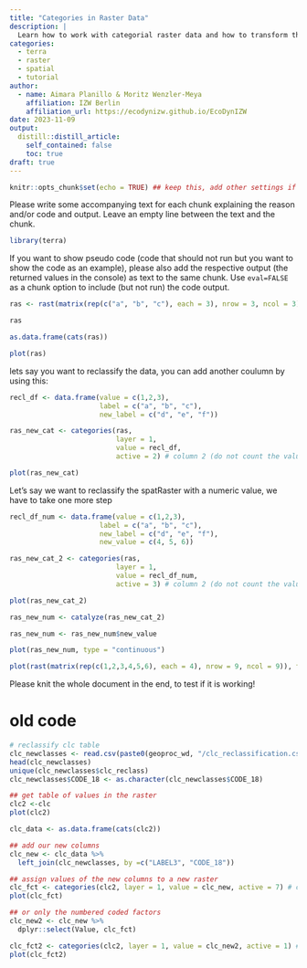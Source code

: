 ```yaml
---
title: "Categories in Raster Data"
description: |
  Learn how to work with categorial raster data and how to transform the rastervalues into a numerical values.   
categories:
  - terra
  - raster
  - spatial
  - tutorial
author:
  - name: Aimara Planillo & Moritz Wenzler-Meya
    affiliation: IZW Berlin
    affiliation_url: https://ecodynizw.github.io/EcoDynIZW
date: 2023-11-09
output:
  distill::distill_article:
    self_contained: false
    toc: true
draft: true
---
```


```r
knitr::opts_chunk$set(echo = TRUE) ## keep this, add other settings if needed
```

Please write some accompanying text for each chunk explaining the reason and/or code and output. Leave an empty line between the text and the chunk.

```r
library(terra)
```

If you want to show pseudo code (code that should not run but you want to show the code as an example), please also add the respective output (the returned values in the console) as text to the same chunk. Use `eval=FALSE` as a chunk option to include (but not run) the code output.

```r
ras <- rast(matrix(rep(c("a", "b", "c"), each = 3), nrow = 3, ncol = 3))

ras

as.data.frame(cats(ras))

plot(ras)
```

lets say you want to reclassify the data, you can add another coulumn by using this:

```r
recl_df <- data.frame(value = c(1,2,3),
                      label = c("a", "b", "c"),
                      new_label = c("d", "e", "f"))

ras_new_cat <- categories(ras, 
                          layer = 1, 
                          value = recl_df, 
                          active = 2) # column 2 (do not count the value column! It has to be numeric)

plot(ras_new_cat)
```

Let's say we want to reclassify the spatRaster with a numeric value, we have to take one more step 

```r
recl_df_num <- data.frame(value = c(1,2,3),
                      label = c("a", "b", "c"),
                      new_label = c("d", "e", "f"),
                      new_value = c(4, 5, 6))

ras_new_cat_2 <- categories(ras, 
                          layer = 1, 
                          value = recl_df_num, 
                          active = 3) # column 2 (do not count the value column! It has to be numeric)

plot(ras_new_cat_2)

ras_new_num <- catalyze(ras_new_cat_2)

ras_new_num <- ras_new_num$new_value

plot(ras_new_num, type = "continuous")

plot(rast(matrix(rep(c(1,2,3,4,5,6), each = 4), nrow = 9, ncol = 9)), type = "continuous")
```



Please knit the whole document in the end, to test if it is working!

# old code 

```r
# reclassify clc table
clc_newclasses <- read.csv(paste0(geoproc_wd, "/clc_reclassification.csv"))
head(clc_newclasses)
unique(clc_newclasses$clc_reclass)
clc_newclasses$CODE_18 <- as.character(clc_newclasses$CODE_18)

## get table of values in the raster
clc2 <-clc
plot(clc2)

clc_data <- as.data.frame(cats(clc2))

## add our new columns
clc_new <- clc_data %>% 
  left_join(clc_newclasses, by =c("LABEL3", "CODE_18"))

## assign values of the new columns to a new raster
clc_fct <- categories(clc2, layer = 1, value = clc_new, active = 7) # column 7 of data: clc_fct without counting the "Values" column
plot(clc_fct)

## or only the numbered coded factors
clc_new2 <- clc_new %>% 
  dplyr::select(Value, clc_fct)

clc_fct2 <- categories(clc2, layer = 1, value = clc_new2, active = 1) # column 7 of data: clc_fct without counting the "Values" column
plot(clc_fct2)
```

